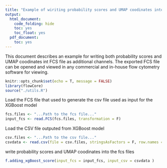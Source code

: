 ```yaml
---
title: "Example of wiriting probability scores and UMAP coodinates into FCS file as additional channels"
output:
  html_document:
    code_folding: hide
    toc: yes
    toc_float: yes
  pdf_document:
    toc: yes
---
```

This document describes an example for writing both probability scores and UMAP
coodinates int FCS file as additional channels. The exported FCS file can be opened
and viewed in any commercial and in-house flow cytometry software for viewing. 


```r
knitr::opts_chunk$set(echo = T, message = FALSE)
library(flowCore)
source("./utils.R")
```

Load the FCS file that used to generate the csv file used as input for the XGBoost model
```r
fcs.files <- "...Path to the fcs file..."
input_fcs <- read.FCS(fcs.files, transformation = F)
```

Load the CSV file outputed from XGBoost model
```r
csv.files <- "...Path to the csv file..."
csvdata <- read.csv(file = csv.files, stringsAsFactors = F, row.names = 1)
```

write probability scores and UMAP coodinates into the fcs files
```r
f.adding_xgBoost_score(input_fcs = input_fcs, input_csv = csvdata ) 
```


